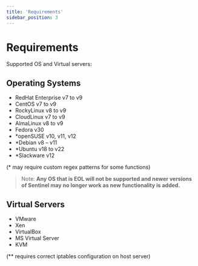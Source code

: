 ```yaml
---
title: 'Requirements'
sidebar_position: 3
---
```


# Requirements

Supported OS and Virtual servers:

## Operating Systems

- RedHat Enterprise v7 to v9
- CentOS v7 to v9
- RockyLinux v8 to v9
- CloudLinux v7 to v9
- AlmaLinux v8 to v9
- Fedora v30
- *openSUSE v10, v11, v12
- *Debian v8 – v11
- *Ubuntu v18 to v22
- *Slackware v12

(* may require custom regex patterns for some functions)

> Note: **Any OS that is EOL will not be supported and newer versions of Sentinel may no longer work as new functionality is added.**

## Virtual Servers

- VMware
- Xen
- VirtualBox
- MS Virtual Server
- KVM

(** requires correct iptables configuration on host server)
